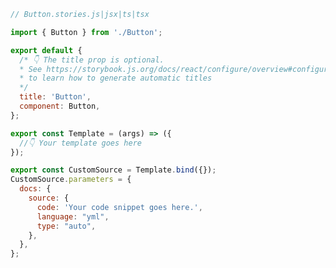 ```js
// Button.stories.js|jsx|ts|tsx

import { Button } from './Button';

export default {
  /* 👇 The title prop is optional.
  * See https://storybook.js.org/docs/react/configure/overview#configure-story-loading
  * to learn how to generate automatic titles
  */
  title: 'Button',
  component: Button,
};

export const Template = (args) => ({
  //👇 Your template goes here
});

export const CustomSource = Template.bind({});
CustomSource.parameters = {
  docs: {
    source: {
      code: 'Your code snippet goes here.',
      language: "yml",
      type: "auto",
    },
  },
};
```